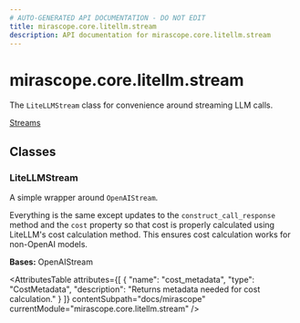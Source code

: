 ```yaml
---
# AUTO-GENERATED API DOCUMENTATION - DO NOT EDIT
title: mirascope.core.litellm.stream
description: API documentation for mirascope.core.litellm.stream
---
```


# mirascope.core.litellm.stream

<ApiType type="Module" />

The `LiteLLMStream` class for convenience around streaming LLM calls.

<Info title="Usage">

[Streams](/docs/mirascope/learn/streams)

</Info>

## Classes

### LiteLLMStream

<ApiType type="Class" />

A simple wrapper around `OpenAIStream`.

Everything is the same except updates to the `construct_call_response` method and
the `cost` property so that cost is properly calculated using LiteLLM's cost
calculation method. This ensures cost calculation works for non-OpenAI models.

**Bases:** OpenAIStream

<AttributesTable
  attributes={[
  {
    "name": "cost_metadata",
    "type": "CostMetadata",
    "description": "Returns metadata needed for cost calculation."
  }
]}
  contentSubpath="docs/mirascope"
  currentModule="mirascope.core.litellm.stream"
/>



